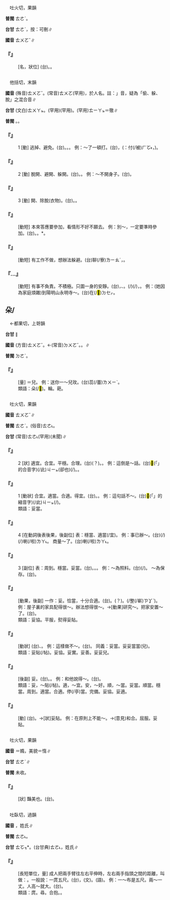 
=={{ruby|橢|ㄊㄨㄛˇ}}==

　吐火切，果韻

'''普閩''' <rt>ㄊㄜˋ</rt>。

'''台甘''' <rt>ㄊㄜˋ</rt>{{ruby|、|ㄊㄜ˪}}，按：可刪∥

'''國音''' <rt>ㄊㄨㄛˇ</rt>∥

    

==='''『{{ruby|橢|ㄊㄨㄛˇ}}{{ruby|圓|ㄩㄢˊ}}』'''===
: [名，狀位] (台){{ruby|長|ㄉㆭˊ}}{{ruby|梭|ㄙㄜ}}{{ruby|丌|ㆤ}}{{ruby|圓|ㆪˊ}}{{ruby|形|ㄏㄧㄥˊ}}。{{ruby|雞|ㄍㄨㆤ/ㄍㆤ}}{{ruby|卵|ㄋㆭ˫}}{{ruby|形|ㄏㄧㄥˊ}}。
    

=={{ruby|脫|ㄊㄨㄛˇ}}==

　他括切，末韻

'''國音''' (殊音)<rt>ㄊㄨㄛˇ</rt>。(常音)<rt>ㄊㄨㄛ</rt>{{ruby|。|ㄊㄨㄟˋ}}(罕用)，於人名。註：{{ruby|「|ㄊㄨㄛˇ}}」音，疑為「偷、躲、脫」之混合音∥

'''台甘''' (文白)<rt>ㄊㄨㄚㆵ</rt>。{{ruby|(語)|ㄊㄨㄚㆷ}}(罕用){{ruby|。|ㄊㄨㆩ˪}}(罕用)。(罕用)<rt>ㄊㄧㄚㆵ</rt>＝徹∥

'''普閩''' {{ruby|(文)|ㄊㄨㄚㆵ}}。{{ruby|(白)|ㄊㄨㄚㆷ}}。

    

==='''『{{ruby|脫|ㄊㄨㄛˇ}}』'''===
:1  [動] 逃掉、避免。(台){{ruby|脫|ㄊㄨㄚㆵ}}。{{ruby|減|ㄍㄧㆰˋ}}{{ruby|省|ㄒㄧㄥˋ}}。{{ruby|閃|ㄒㄧㆰˋ}}{{ruby|開|ㄎㄨㄧ}}。 例：～了一頓打。(台){{ruby|閃|ㄒㄧㆰˋ}}{{ruby|走|ㄗㄠˋ}}{{ruby|得|ㄉㄧㆵ}}{{ruby|離|ㄌㄧ˫}}，{{ruby|減|ㄍㄧㆰˋ}}{{ruby|付|ㄏㆦ˫}}{{ruby|人|ㄌㄤˊ}}{{ruby|撲|ㄆㄚㆷ}}({{ruby|反|ㄏㄨㄢˋ}}{{ruby|面|ㆠㄧㄣ˫}}{{ruby|是|ㄒㄧ˫}}：{{ruby|去|ㄎㄧ˪}}付(/被)<rt>ㄏㆦ˫</rt>{{ruby|脫|ㄌㄨㆵ}}{{ruby|去|ㄎㄧ˪}}，{{ruby|撲|ㄆㄚㆷ}}{{ruby|無|ㆠㄜˊ}}{{ruby|著|ㄉㄧㄜㆷ ͘}})。
    

==='''『{{ruby|脫|ㄊㄨㄛˇ}}』'''===
:2  [動] 脫開、避開、躲開。(台){{ruby|閃|ㄒㄧㆰˋ}}{{ruby|開|ㄎㄨㄧ}}。{{ruby|走|ㄗㄠˋ}}{{ruby|閃|ㄒㄧㆰˋ}}。 例：～不開身子。(台){{ruby|<mark>&#xffa45;</mark>|ㆠㆤ˫/ㆠㄨㆤ˫}}{{ruby|走|ㄗㄠˋ}}{{ruby|閃|ㄒㄧㆰˋ}}{{ruby|得|ㄉㄧㆵ}}。
    

==='''『{{ruby|脫|ㄊㄨㄛˇ}}』'''===
:3  [動] {{ruby|褪|ㄊㄨㄣˋ}}開、除脫(衣物)。(台){{ruby|踜|ㄌㄧㄥ˪}}{{ruby|開|ㄎㄨㄧ}}。{{ruby|褪|ㄊㆭ˪}}{{ruby|開|ㄎㄨㄧ}}。
    

==='''『{{ruby|脫|ㄊㄨㄛˇ}}{{ruby|懶|ㄌㄢˇ}}{{ruby|兒|ㄦ}}』'''===
: [動短] 本來答應要參加，看情形不好不願去。 例：別～，一定要準時參加。(台){{ruby|溜|ㄌㄧㄨ}}。{{ruby|走|ㄗㄠˋ}}{{ruby|<mark>&#xf985c;</mark>|ㄎㄠ}}。{{ruby|<mark>&#xf8f70;</mark>|ㄌㄤ˪}}{{ruby|<mark>&#xf8fe2;</mark>|ㄌㄧㄠˊ}}*。
    

==='''『{{ruby|脫|ㄊㄨㄛˇ}}{{ruby|滑|ㄏㄨㄚˊ}}{{ruby|兒|ㄦ}}』'''===
: [動短] 有工作不做，想辦法躲避。(台){{ruby|<mark>&#xf8f70;</mark>|ㄌㄤ˪}}聊(/寮)<rt>ㄌㄧㄠˊ</rt>，{{ruby|走|ㄗㄠˋ}}{{ruby|<mark>&#xf985c;</mark>|ㄎㄠ}}。
    

==='''『{{ruby|脫|ㄊㄨㄛˇ}}…{{ruby|心|ㄒㄧㄣ}}{{ruby|靜|ㄐㄧㄥˋ}}{{ruby|兒|ㄦ}}』'''===
: [動短] 有事不負責。不積極。只圖一身的安靜。(台){{ruby|想|ㄒㄧㆫ˫/ㄒㄧㆧ˫}}{{ruby|清|ㄑㄧㄥ}}{{ruby|心|ㄒㄧㆬ}}，{{ruby|愛|ㄞ˪}}{{ruby|酥|ㄙㆦ}}{{ruby|爽|ㄙㆲˋ}}、{{ruby|消|ㄒㄧㄠ}}{{ruby|涼|ㄌㄧㄤˊ}}。{{ruby|將|ㄐㄧㆲ}}{{ruby|費|ㄏㄨㄧ˪}}{{ruby|氣|ㄎㄧ˪}}{{ruby|丌|ㆤ}}{{ruby|載|ㄉㄞ˫}}(/{{ruby|戴|ㄉㄞ˪}}){{ruby|事|ㄐㄧ˪}}(/{{ruby|事|ㄉㄞ˫}}{{ruby|情|ㄐㄧ˪}}){{ruby|卸|ㄒㄧㄚ˪}}{{ruby|離|ㄌㄧ˫}}{{ruby|離|ㄌㄧ˫}}{{ruby|無|ㆠㄜˊ}}{{ruby|<mark>&#xffa49;</mark>|ㆠㆤㆷ/ㆠㄨㆤㆷ}}{{ruby|管|ㄍㄨㄢˋ}}，{{ruby|無|ㆠㄜˊ}}{{ruby|<mark>&#xffa49;</mark>|ㆠㆤㆷ/ㆠㄨㆤㆷ}}{{ruby|煩|ㄏㄨㄢˊ}}{{ruby|惱|ㄌㄜˋ}}。 例：(她因為家庭煩雜)到陽明山永明寺～。(台){{ruby|去|ㄎㄧ˪}}{{ruby|永|ㄧㄥˋ}}{{ruby|明|ㆠㄧㄥˊ}}{{ruby|寺|ㄒㄧ˫}}在(/<mark>&#xf9549;</mark>)<rt>ㄉㆤㆷ</rt>{{ruby|消|ㄒㄧㄠ}}{{ruby|涼|ㄌㄧㄤˊ}}。
    

==朵/{{ruby|<mark>&#xf96f8;</mark>|ㄊㄨㄛˇ}}==

　←都果切，上哿韻{{ruby|＝|ㄉㄨㄛˇ}}

'''台甘''' {{ruby|(文)|ㄉㄜˋ}}∥

'''國音''' (方音)<rt>ㄊㄨㄛˇ</rt>。←(常音)<rt>ㄉㄨㄛˇ</rt>。{{ruby|→|ㄉㄡ}}。{{ruby|→|ㄊㄡ}}∥

'''普閩''' <rt>ㄉㄜˋ</rt>。

    

==='''『{{ruby|朵|ㄊㄨㄛˇ}}』'''===
: [量] ＝{{ruby|<mark>&#xf96f8;</mark>|ㄊㄨㄛˇ}}兒。 例：送你一～兒玫{{ruby|瑰|·ㄍㄨㄟ}}。(台){{ruby|送|ㄙㄤ˪}}{{ruby|汝|ㄌㄧˋ}}{{ruby|一|ㄐㄧㆵ ͘}}蕊(/蕾)<rt>ㄌㄨㄧˋ</rt>{{ruby|玫|ㄇㄨㄧˊ/ㄇㄨㄞˊ}}{{ruby|瑰|ㄍㄨㄧ˪}}{{ruby|花|ㄏㄨㆤ}}。
:類語：朵(/<mark>&#xf96f8;</mark>)。輪。葩。
:
    

=={{ruby|妥|ㄊㄨㄛˇ}}==

　吐火切，果韻

'''國音''' <rt>ㄊㄨㄛˇ</rt>∥

'''普閩''' <rt>ㄊㄜˋ</rt>。(俗音)<rt>ㄊㄜ˪</rt>。

'''台甘''' (常音)<rt>ㄊㄜ˪</rt>{{ruby|。|ㄊㄜˋ}}(罕用)(未聞)∥

    

==='''『{{ruby|妥|ㄊㄨㄛˇ}}』'''===
:2  [狀] 適宜。合宜。平穩。合理。(台){{ruby|平|ㄅㆪˊ/ㄅㆥˊ}}{{ruby|棒|ㄅㄤ˫}}(？)。{{ruby|公|ㄍㆲ}}{{ruby|道|ㄉㄜ˫}}。 例：這倒是～話。(台)<mark>&#xffb50;</mark>(「{{ruby|此|ㄐㄧˋ}}{{ruby|一|ㄐㄧㆵ ͘}}」的合音字)(/此)<rt>ㄐㄧㆵ</rt>{{ruby|句|ㄍㄨ˪}}{{ruby|→|ㄍㄨㆷ ͘}}(卻也){{ruby|是|ㄒㄧ˫}}{{ruby|合|ㄏㄚㆴ ͘}}{{ruby|理|ㄌㄧˋ}}(/{{ruby|公|ㄍㆲ}}{{ruby|道|ㄉㄜ˫}}){{ruby|丌|ㆤ}}{{ruby|話|ㄨㆤ˫}}。{{ruby|無|ㆠㄜˊ}}{{ruby|私|ㄙㄨ}}{{ruby|偏|ㄆㄧㄢ}}。
    

==='''『{{ruby|妥|ㄊㄨㄛˇ}}』'''===
:1  [動狀] 合宜。適當。合適。得宜。(台){{ruby|合|ㄏㄚㆷ ͘}}。{{ruby|適|ㄒㄧㆤㆶ}}{{ruby|當|ㄉㆲ˪}}。 例：這句話不～。(台)<mark>&#xffb50;</mark>(「{{ruby|此|ㄐㄧˋ}}{{ruby|一|ㄐㄧㆵ ͘}}」的縮音字)(/此)<rt>ㄐㄧㆵ</rt>{{ruby|句|ㄍㄨ˪}}{{ruby|話|ㄨㆤ˫}}{{ruby|無|ㆠㄜˊ}}{{ruby|合|ㄏㄚㆷ ͘}}(/{{ruby|無|ㆠㄜˊ}}{{ruby|適|ㄒㄧㆤㆶ}}{{ruby|當|ㄉㆲ˪}})。
:類語：妥當。
:
    

==='''『{{ruby|妥|ㄊㄨㄛˇ}}』'''===
:4  [在動詞後表後果，後副位] 表：穩當、適當(/宜)。 例：事已辦～。(台){{ruby|載|ㄉㄞ˫}}(/{{ruby|戴|ㄉㄞ˪}}){{ruby|事|ㄐㄧ˪}}(/{{ruby|事|ㄉㄞ˫}}{{ruby|情|ㄐㄧ˪}}){{ruby|已|ㄧˋ}}{{ruby|經|ㄍㄧㄥ}}{{ruby|辦|ㄅㄢ˫}}{{ruby|好|ㄏㄜˋ}}{{ruby|勢|ㄙㆤ˪}}喇(/啦)<rt>ㄌㄚ˪</rt>。 商量～了。(台){{ruby|參|ㄘㆰ}}{{ruby|詳|ㄒㄧㆲˊ}}{{ruby|好|ㄏㄜˋ}}{{ruby|勢|ㄙㆤ˪}}喇(/啦)<rt>ㄌㄚ˪</rt>。
    

==='''『{{ruby|妥|ㄊㄨㄛˇ}}』'''===
:3  [副位] 表：周到。穩當。妥當。(台){{ruby|妥|ㄊㄜˋ}}{{ruby|當|ㄉㆲ˪}}。{{ruby|四|ㄙㄨ˪}}{{ruby|序|ㄒㄧ˫}}。{{ruby|好|ㄏㄜˋ}}{{ruby|勢|ㄙㆤ˪}}。 例：～為照料。(台){{ruby|照|ㄐㄧㄠ˪}}{{ruby|顧|ㄍㆦ˪}}{{ruby|<mark>&#xffa42;</mark>|ㄍㄚㆷ}}{{ruby|真|ㄐㄧㄣ}}{{ruby|周|ㄐㄧㄨ}}{{ruby|到|ㄉㄜ˪}}(/{{ruby|好|ㄏㄜˋ}}{{ruby|勢|ㄙㆤ˪}})。 ～為保存。(台){{ruby|保|ㄅㄜˋ}}{{ruby|存|ㄗㄨㄣˊ}}{{ruby|<mark>&#xffa42;</mark>|ㄍㄚㆷ}}{{ruby|真|ㄐㄧㄣ}}{{ruby|好|ㄏㄜˋ}}{{ruby|勢|ㄙㆤ˪}}。
    

==='''『{{ruby|妥|ㄊㄨㄛˇ}}{{ruby|貼|ㄊㄧㄝ}}』'''===
: [動果，後副] 一作：妥{{ruby|帖|ㄊㄧㄝ}}。恰當，十分合適。(台){{ruby|好|ㄏㄜˋ}}{{ruby|勢|ㄙㆤ˪}}。{{ruby|次|ㄙㄨ˪}}{{ruby|序|ㄒㄧ˫}}(？)。{{ruby|整|ㄐㄧㄥˋ}}{{ruby|齊|ㄗㄨㆤˊ/ㄗㆤˊ}}(/{{ruby|齊|ㄗㄨㆤˊ/ㄗㆤˊ}}整(/嶄)<rt>ㄗㆩˋ</rt>)。 例：屋子裏的家具配得很～。辦法想得很～。→[動果]研究～。把家安置～了。(台){{ruby|將|ㄐㄧㆲ}}{{ruby|家|ㄍㄚ}}{{ruby|庭|ㄉㄧㄥˊ}}{{ruby|安|ㄢ}}{{ruby|頓|ㄉㄨㄣ˪}}{{ruby|好|ㄏㄜˋ}}{{ruby|勢|ㄙㆤ˪}}。
:類語：妥協。平服，熨得妥貼。
:
    

==='''『{{ruby|妥|ㄊㄨㄛˇ}}{{ruby|當|·ㄉㄤˋ}}』'''===
: [動狀] (台){{ruby|妥|ㄊㄜ˪}}{{ruby|當|ㄉㆲ˪}}、{{ruby|穩|ㄨㄣˋ}}{{ruby|當|ㄉㄤ˪}}。 例：這樣做不～。(台){{ruby|按|ㄢ˪}}{{ruby|爾|ㄋㄧ/ㄋㆤ}}{{ruby|做|ㄗㄨㆤ˪/ㄗㄜ˪}}{{ruby|無|ㆠㄜˊ}}{{ruby|穩|ㄨㄣˋ}}{{ruby|當|ㄉㄤ˪}}。 同義：妥當。妥妥當當(兒)。
:類語：妥貼(/帖)。妥協。妥實。妥善。妥妥兒。
:
    

==='''『{{ruby|妥|ㄊㄨㄛˇ}}{{ruby|妥|ㄊㄨㄛˇ}}{{ruby|兒|ㄦ}}』'''===
: [後副] 妥{{ruby|當|ㄉㆲ˪}}。(台){{ruby|妥|ㄊㄜˋ}}{{ruby|當|ㄉㆲ˪}}。{{ruby|好|ㄏㄜˋ}}{{ruby|勢|ㄙㆤ˪}}。 例：和他說得～。(台){{ruby|合|ㄏㄚㆴ ͘}}{{ruby|伊|ㄧ}}{{ruby|講|ㄍㆲˋ}}{{ruby|<mark>&#xffa42;</mark>|ㄍㄚㆷ}}{{ruby|真|ㄐㄧㄣ}}{{ruby|好|ㄏㄜˋ}}{{ruby|勢|ㄙㆤ˪}}。
:類語：妥，～貼(/帖)。適，～宜。安，～好。順，～當。妥當。順當。穩當。周到。適當。合適。停(/亭)當。完備。妥協。妥適。
:
    

==='''『{{ruby|妥|ㄊㄨㄛˇ}}{{ruby|協|ㄒㄧㄝˊ}}』'''===
: [動] (台){{ruby|雙|ㄒㄧㄤ}}{{ruby|方|ㄏㆲ}}{{ruby|互|ㄏㆦ˫}}{{ruby|相|ㄒㄧㆲ}}{{ruby|讓|ㄌㄧㆲ˫/ㄋㄧㄨ˫}}{{ruby|步|ㄅㆦ˫}}{{ruby|避|ㄆㄧㄚㆷ/ㄅㄧ˫}}{{ruby|免|ㆠㄧㄢˋ}}{{ruby|爭|ㄐㄧㄥ}}{{ruby|執|ㄐㄧㆴ}}。→[狀]妥貼。 例：在原則上不能～。→(意見)和合。屈服。妥貼。
    

=={{ruby|<mark>&#xf9249;</mark>|ㄊㄨㄛˇ}}==

　吐火切，果韻

'''國音''' {{ruby|(文)|ㄊㄨㄛˇ}}＝嫷，美貌{{ruby|。|ㄉㄨㄛˋ}}＝惰∥

'''台甘''' <rt>ㄊㄜˋ</rt>{{ruby|、|ㄊㄜ˪}}∥

'''普閩''' 未收。

    

==='''『{{ruby|<mark>&#xf9249;</mark>|ㄊㄨㄛˇ}}』'''===
: [狀] 豔美也。(台){{ruby|真|ㄐㄧㄣ}}{{ruby|正|ㄐㄧㆩ˪}}{{ruby|<mark>&#xffad0;</mark>|ㄙㄨㄧˋ}}{{ruby|丌|ㆤ}}{{ruby|款|ㄎㄨㄢˋ}}。
    

=={{ruby|庹|ㄊㄨㄛˇ}}==

　吐臥切，過韻

'''國音''' {{ruby|託|ㄊㄨㄛˇ}}{{ruby|。|ㄊㄨㄛˊ}}，姓氏∥

'''普閩''' <rt>ㄊㄜ˪</rt>。

'''台甘''' <rt>ㄊㆦㆶ</rt>*。(台甘典)<rt>ㄊㄜ˪</rt>{{ruby|。|ㄉㄜˊ}}，姓氏∥

    

==='''『{{ruby|庹|ㄊㄨㄛˇ}}』'''===
: [長短單位，量] 成人把兩手臂往左右平伸時，左右兩手指頭之間的距離，叫做：{{ruby|庹|ㄊㄨㄛˇ}}。一般說：一庹五尺。(台){{ruby|庹|ㄊㆦㆶ}}，{{ruby|字|ㆢㄧ˫/ㄌㄧ˫}}{{ruby|音|ㄧㆬ}}(文)。{{ruby|尋|ㄒㄧㆰˊ}}(語)。 例：一～布是五尺。兩～一丈。人高～就大。(台){{ruby|一|ㄐㄧㆵ ͘}}{{ruby|庹|ㄊㆦㆶ}}{{ruby|布|ㄅㆦ˪}}{{ruby|是|ㄒㄧ˫}}{{ruby|五|ㆣㆦ˫}}{{ruby|尺|ㄑㄧㄜㆷ}}。
:類語：庹。尋。合抱。{{ruby|<mark>&#xf985e;</mark>|ㄓㄚˇ}}。
:
    
